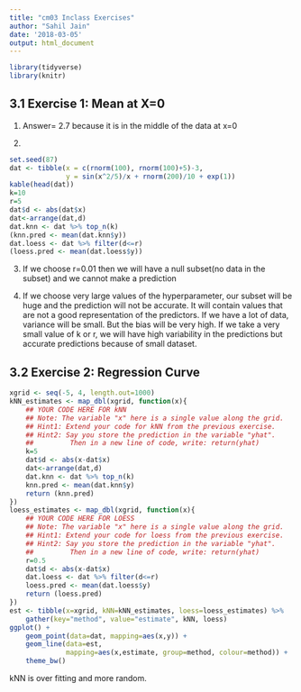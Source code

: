 ```yaml
---
title: "cm03 Inclass Exercises"
author: "Sahil Jain"
date: '2018-03-05'
output: html_document
---
```

```r
library(tidyverse)
library(knitr)
```

## 3.1 Exercise 1: Mean at X=0

1. Answer= 2.7 because it is in the middle of the data at x=0

2.
```r
set.seed(87)
dat <- tibble(x = c(rnorm(100), rnorm(100)+5)-3,
              y = sin(x^2/5)/x + rnorm(200)/10 + exp(1))
kable(head(dat))
k=10
r=5
dat$d <- abs(dat$x)
dat<-arrange(dat,d)
dat.knn <- dat %>% top_n(k)
(knn.pred <- mean(dat.knn$y))
dat.loess <- dat %>% filter(d<=r)
(loess.pred <- mean(dat.loess$y))
```


3. If we choose r=0.01 then we will have a null subset(no data in the subset) and we cannot make a prediction

4. If we choose very large values of the hyperparameter, our subset will be huge and the prediction will not be accurate. It will contain values that are not a good representation of the predictors. If we have a lot of data, variance will be small. But the bias will be very high.
If we take a very small value of k or r, we will have high variability in the predictions but accurate predictions because of small dataset.

## 3.2 Exercise 2: Regression Curve

```r
xgrid <- seq(-5, 4, length.out=1000)
kNN_estimates <- map_dbl(xgrid, function(x){
    ## YOUR CODE HERE FOR kNN
    ## Note: The variable "x" here is a single value along the grid.
    ## Hint1: Extend your code for kNN from the previous exercise.
    ## Hint2: Say you store the prediction in the variable "yhat".
    ##         Then in a new line of code, write: return(yhat)
    k=5
    dat$d <- abs(x-dat$x)
    dat<-arrange(dat,d)
    dat.knn <- dat %>% top_n(k)
    knn.pred <- mean(dat.knn$y)
    return (knn.pred)
})
loess_estimates <- map_dbl(xgrid, function(x){
    ## YOUR CODE HERE FOR LOESS
    ## Note: The variable "x" here is a single value along the grid.
    ## Hint1: Extend your code for loess from the previous exercise.
    ## Hint2: Say you store the prediction in the variable "yhat".
    ##         Then in a new line of code, write: return(yhat)
    r=0.5
    dat$d <- abs(x-dat$x)
    dat.loess <- dat %>% filter(d<=r)
    loess.pred <- mean(dat.loess$y)
    return (loess.pred)
})
est <- tibble(x=xgrid, kNN=kNN_estimates, loess=loess_estimates) %>% 
    gather(key="method", value="estimate", kNN, loess)
ggplot() +
    geom_point(data=dat, mapping=aes(x,y)) +
    geom_line(data=est, 
              mapping=aes(x,estimate, group=method, colour=method)) +
    theme_bw()
```

kNN is over fitting and more random.



